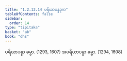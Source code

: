 ```yaml
---
title: "1.2.13.14 ပရိယာပန္နဒုက"
tableOfContents: false
sidebar:
  order: 14
type: "tipitaka"
basket: "ab"
book: "dhs"
---
```



<DynamicBreadcrumb />

<Division number="118" book="dhs" e="ch" v="29" p="14">

<Paragraph number="271" book="dhs">
ပရိယာပန္နာ ဓမ္မာ. (<Emphasis>1293, 1607</Emphasis>)
</Paragraph>

<Paragraph number="272" book="dhs">
အပရိယာပန္နာ ဓမ္မာ. (<Emphasis>1294, 1608</Emphasis>)
</Paragraph>
</Division>